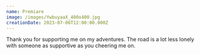 ```yaml
---
name: Premiare
image: /images/YwbuyaaX_400x400.jpg
creationDate: 2023-07-06T12:00:00.000Z
---
```


Thank you for supporting me on my adventures. The road is a lot less lonely with someone as supportive as you cheering me on.
